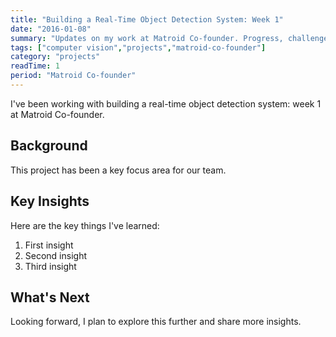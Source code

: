 ```yaml
---
title: "Building a Real-Time Object Detection System: Week 1"
date: "2016-01-08"
summary: "Updates on my work at Matroid Co-founder. Progress, challenges, and lessons learned."
tags: ["computer vision","projects","matroid-co-founder"]
category: "projects"
readTime: 1
period: "Matroid Co-founder"
---
```


I've been working with building a real-time object detection system: week 1 at Matroid Co-founder.

## Background

This project has been a key focus area for our team.

## Key Insights

Here are the key things I've learned:

1. First insight
2. Second insight
3. Third insight

## What's Next

Looking forward, I plan to explore this further and share more insights.

